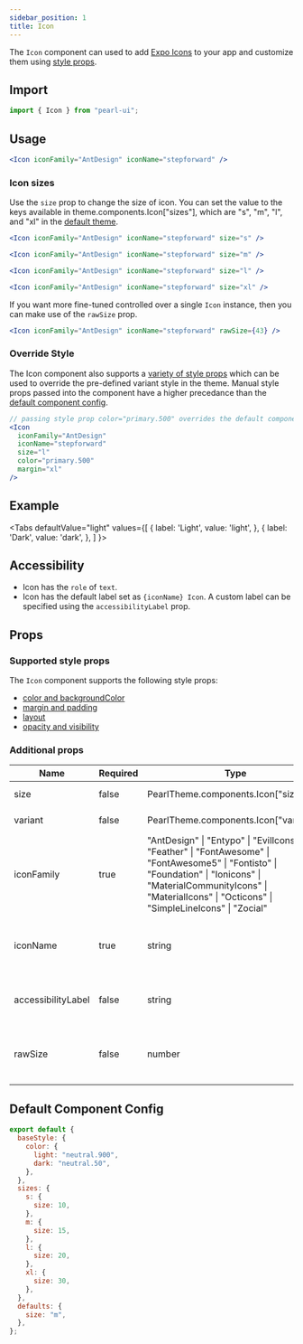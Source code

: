```yaml
---
sidebar_position: 1
title: Icon
---
```


The `Icon` component can used to add [Expo Icons](https://icons.expo.fyi/) to your app and customize them using [style props](../../core-features/style-props).

## Import

```jsx
import { Icon } from "pearl-ui";
```

## Usage

```jsx
<Icon iconFamily="AntDesign" iconName="stepforward" />
```

### Icon sizes

Use the `size` prop to change the size of icon. You can set the value to the keys available in <t>theme.components.Icon["sizes"]</t>, which are <t>"s"</t>, <t>"m"</t>, <t>"l"</t>, and <t>"xl"</t> in the [default theme](#default-component-config).

```jsx
<Icon iconFamily="AntDesign" iconName="stepforward" size="s" />

<Icon iconFamily="AntDesign" iconName="stepforward" size="m" />

<Icon iconFamily="AntDesign" iconName="stepforward" size="l" />

<Icon iconFamily="AntDesign" iconName="stepforward" size="xl" />
```

If you want more fine-tuned controlled over a single `Icon` instance, then you can make use of the `rawSize` prop.

```jsx
<Icon iconFamily="AntDesign" iconName="stepforward" rawSize={43} />
```

### Override Style

The Icon component also supports a [variety of style props](#supported-style-props) which can be used to override the pre-defined variant style in the theme. Manual style props passed into the component have a higher precedance than the [default component config](#default-component-config).

```jsx
// passing style prop color="primary.500" overrides the default component config value of color="neutral.900"
<Icon
  iconFamily="AntDesign"
  iconName="stepforward"
  size="l"
  color="primary.500"
  margin="xl"
/>
```

## Example


<Tabs
  defaultValue="light"
  values={[
    { label: 'Light', value: 'light', },
    { label: 'Dark', value: 'dark', },
  ]
}>
<TabItem value="light">

<Snack snackId="@agrawal-rohit/icon-light" />

</TabItem>

<TabItem value="dark">

<Snack snackId="@agrawal-rohit/icon-dark" />

</TabItem>
</Tabs>

## Accessibility

- Icon has the `role` of `text`.
- Icon has the default label set as `{iconName} Icon`. A custom label can be specified using the `accessibilityLabel` prop.

## Props

### Supported style props

The `Icon` component supports the following style props:

- [color and backgroundColor](../../core-features/style-props#color-and-background-color)
- [margin and padding](../../core-features/style-props#margin-and-padding)
- [layout](../../core-features/style-props#layout)
- [opacity and visibility](../../core-features/style-props#opacity-and-visibility)

### Additional props

| Name               | Required | Type                                                                                                                                                                                                                                     | Default | Description                                                |
| ------------------ | -------- | ---------------------------------------------------------------------------------------------------------------------------------------------------------------------------------------------------------------------------------------- | ------- | ---------------------------------------------------------- |
| size               | false    | <t>PearlTheme.components.Icon["sizes"]</t>                                                                                                                                                                                               | `"m"`   | The size of the icon                                       |
| variant            | false    | <t>PearlTheme.components.Icon["variants"]</t>                                                                                                                                                                                            |         | The variant of the icon                                    |
| iconFamily         | true     | <t> "AntDesign" \| "Entypo" \| "EvilIcons" \| "Feather" \| "FontAwesome" \| "FontAwesome5" \| "Fontisto" \| "Foundation" \| "Ionicons" \| "MaterialCommunityIcons" \| "MaterialIcons" \| "Octicons" \| "SimpleLineIcons" \| "Zocial"</t> |         | Icon family that contains the icon you want to use         |
| iconName           | true     | <t>string</t>                                                                                                                                                                                                                            |         | Name of the icon as given in it's respective icon family   |
| accessibilityLabel | false    | <t>string</t>                                                                                                                                                                                                                            |         | The accessibility label of the icon                        |
| rawSize            | false    | <t>number</t>                                                                                                                                                                                                                            |         | The size of the icon to override the component style size. |

## Default Component Config

```js
export default {
  baseStyle: {
    color: {
      light: "neutral.900",
      dark: "neutral.50",
    },
  },
  sizes: {
    s: {
      size: 10,
    },
    m: {
      size: 15,
    },
    l: {
      size: 20,
    },
    xl: {
      size: 30,
    },
  },
  defaults: {
    size: "m",
  },
};
```
